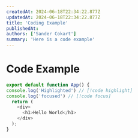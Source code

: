 ```yaml
---
createdAt: 2024-06-18T22:34:22.877Z
updatedAt: 2024-06-18T22:34:22.877Z
title: 'Coding Example'
publishedAt:
authors: ['Sander Cokart']
summary: 'Here is a code example'
---
```

# Code Example

```js
export default function App() {
console.log('Highlighted') // [!code highlight]
console.log('focused') // [!code focus]
  return (
    <div>
      <h1>Hello World</h1>
    </div>
  );
}
```
